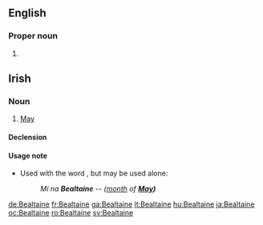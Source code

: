 ==English==
===Proper noun===
{{en-proper-noun}}

#{{alternative spelling of|[[Beltane]]}}

==Irish==

===Noun===
{{infl|ga|noun|g=f}}

# [[May]] {{gloss|month}}

====Declension====
{{ga-noun-f4|B|ealtaine|ealtainí}}

{{ga mut cons|B|ealtaine|uc=yes}}

====Usage note====
* Used with the word {{l|ga|mí}}, but may be used alone:
*: ''Mí na '''Bealtaine''' -- ([[month]] of '''[[May]])'''''

[[de:Bealtaine]]
[[fr:Bealtaine]]
[[ga:Bealtaine]]
[[lt:Bealtaine]]
[[hu:Bealtaine]]
[[ja:Bealtaine]]
[[oc:Bealtaine]]
[[ro:Bealtaine]]
[[sv:Bealtaine]]